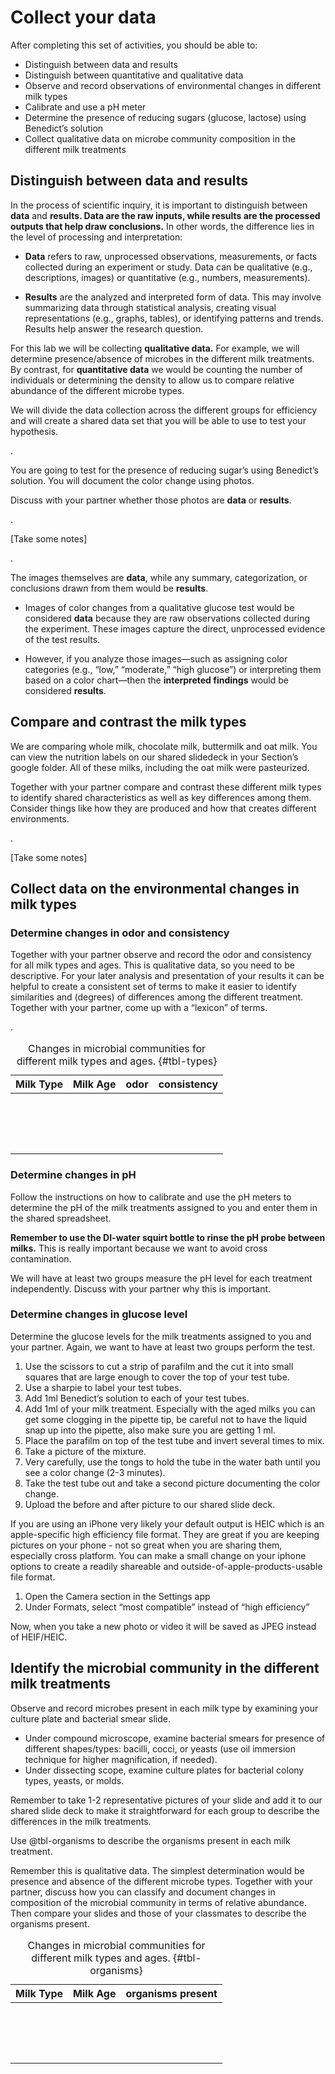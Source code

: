 # Collect your data {#sec-collect-your-data}

After completing this set of activities, you should be able to:

-   Distinguish between data and results
-   Distinguish between quantitative and qualitative data
-   Observe and record observations of environmental changes in different milk types
-   Calibrate and use a pH meter
-   Determine the presence of reducing sugars (glucose, lactose) using Benedict's solution
-   Collect qualitative data on microbe community composition in the different milk treatments

## Distinguish between data and results

In the process of scientific inquiry, it is important to distinguish between **data** and **results. Data are the raw inputs, while results are the processed outputs that help draw conclusions.** In other words, the difference lies in the level of processing and interpretation:

-   **Data** refers to raw, unprocessed observations, measurements, or facts collected during an experiment or study. Data can be qualitative (e.g., descriptions, images) or quantitative (e.g., numbers, measurements).

-   **Results** are the analyzed and interpreted form of data. This may involve summarizing data through statistical analysis, creating visual representations (e.g., graphs, tables), or identifying patterns and trends. Results help answer the research question.

::: {.callout-important title="Heads up"}
For this lab we will be collecting **qualitative data.** For example, we will determine presence/absence of microbes in the different milk treatments. By contrast, for **quantitative data** we would be counting the number of individuals or determining the density to allow us to compare relative abundance of the different microbe types.

We will divide the data collection across the different groups for efficiency and will create a shared data set that you will be able to use to test your hypothesis.
:::

.

::: {.callout-tip title="Consider this"}
You are going to test for the presence of reducing sugar's using Benedict's solution. You will document the color change using photos.

Discuss with your partner whether those photos are **data** or **results**.
:::

.

::: {.callout-caution title="Your Answer Here"}
\[Take some notes\]
:::

.

::: {.callout-note title="Answer" collapse="true"}
The images themselves are **data**, while any summary, categorization, or conclusions drawn from them would be **results**.

-   Images of color changes from a qualitative glucose test would be considered **data** because they are raw observations collected during the experiment. These images capture the direct, unprocessed evidence of the test results.

-   However, if you analyze those images—such as assigning color categories (e.g., "low," "moderate," "high glucose") or interpreting them based on a color chart—then the **interpreted findings** would be considered **results**.
:::

## Compare and contrast the milk types

::: {.callout-tip title="Consider this"}
We are comparing whole milk, chocolate milk, buttermilk and oat milk. You can view the nutrition labels on our shared slidedeck in your Section's google folder. All of these milks, including the oat milk were pasteurized.

Together with your partner compare and contrast these different milk types to identify shared characteristics as well as key differences among them. Consider things like how they are produced and how that creates different environments.
:::

.

::: {.callout-caution title="Your Answer Here"}
\[Take some notes\]
:::

## Collect data on the environmental changes in milk types

### Determine changes in odor and consistency

::: {.callout-tip title="Give it a try"}
Together with your partner observe and record the odor and consistency for all milk types and ages. This is qualitative data, so you need to be descriptive. For your later analysis and presentation of your results it can be helpful to create a consistent set of terms to make it easier to identify similarities and (degrees) of differences among the different treatment. Together with your partner, come up with a "lexicon" of terms.
:::

.

| Milk Type | Milk Age | odor | consistency |
|-----------|----------|------|-------------|
|           |          |      |             |
|           |          |      |             |
|           |          |      |             |
|           |          |      |             |
|           |          |      |             |
|           |          |      |             |
|           |          |      |             |
|           |          |      |             |
|           |          |      |             |
|           |          |      |             |
|           |          |      |             |
|           |          |      |             |
|           |          |      |             |
|           |          |      |             |
|           |          |      |             |
|           |          |      |             |

: Changes in microbial communities for different milk types and ages. {#tbl-types}

### Determine changes in pH

::: {.callout-tip title="Give it a try"}
Follow the instructions on how to calibrate and use the pH meters to determine the pH of the milk treatments assigned to you and enter them in the shared spreadsheet.

**Remember to use the DI-water squirt bottle to rinse the pH probe between milks.** This is really important because we want to avoid cross contamination.

We will have at least two groups measure the pH level for each treatment independently. Discuss with your partner why this is important.
:::

### Determine changes in glucose level

::: {.callout-tip title="Give it a try"}
Determine the glucose levels for the milk treatments assigned to you and your partner. Again, we want to have at least two groups perform the test.

1.  Use the scissors to cut a strip of parafilm and the cut it into small squares that are large enough to cover the top of your test tube.
2.  Use a sharpie to label your test tubes.
3.  Add 1ml Benedict's solution to each of your test tubes.
4.  Add 1ml of your milk treatment. Especially with the aged milks you can get some clogging in the pipette tip, be careful not to have the liquid snap up into the pipette, also make sure you are getting 1 ml.
5.  Place the parafilm on top of the test tube and invert several times to mix.
6.  Take a picture of the mixture.
7.  Very carefully, use the tongs to hold the tube in the water bath until you see a color change (2-3 minutes).
8.  Take the test tube out and take a second picture documenting the color change.
9.  Upload the before and after picture to our shared slide deck.

If you are using an iPhone very likely your default output is HEIC which is an apple-specific high efficiency file format. They are great if you are keeping pictures on your phone - not so great when you are sharing them, especially cross platform. You can make a small change on your iphone options to create a readily shareable and outside-of-apple-products-usable file format.

1.  Open the Camera section in the Settings app
2.  Under Formats, select "most compatible" instead of "high efficiency"

Now, when you take a new photo or video it will be saved as JPEG instead of HEIF/HEIC.
:::

## Identify the microbial community in the different milk treatments

Observe and record microbes present in each milk type by examining your culture plate and bacterial smear slide.

-   Under compound microscope, examine bacterial smears for presence of different shapes/types: bacilli, cocci, or yeasts (use oil immersion technique for higher magnification, if needed).
-   Under dissecting scope, examine culture plates for bacterial colony types, yeasts, or molds.

Remember to take 1-2 representative pictures of your slide and add it to our shared slide deck to make it straightforward for each group to describe the differences in the milk treatments.

::: {.callout-tip title="Give it a try"}
Use @tbl-organisms to describe the organisms present in each milk treatment.

Remember this is qualitative data. The simplest determination would be presence and absence of the different microbe types. Together with your partner, discuss how you can classify and document changes in composition of the microbial community in terms of relative abundance. Then compare your slides and those of your classmates to describe the organisms present.
:::

| Milk Type | Milk Age | organisms present |
|-----------|----------|-------------------|
|           |          |                   |
|           |          |                   |
|           |          |                   |
|           |          |                   |
|           |          |                   |
|           |          |                   |
|           |          |                   |
|           |          |                   |
|           |          |                   |
|           |          |                   |
|           |          |                   |
|           |          |                   |
|           |          |                   |
|           |          |                   |
|           |          |                   |
|           |          |                   |

: Changes in microbial communities for different milk types and ages. {#tbl-organisms}
